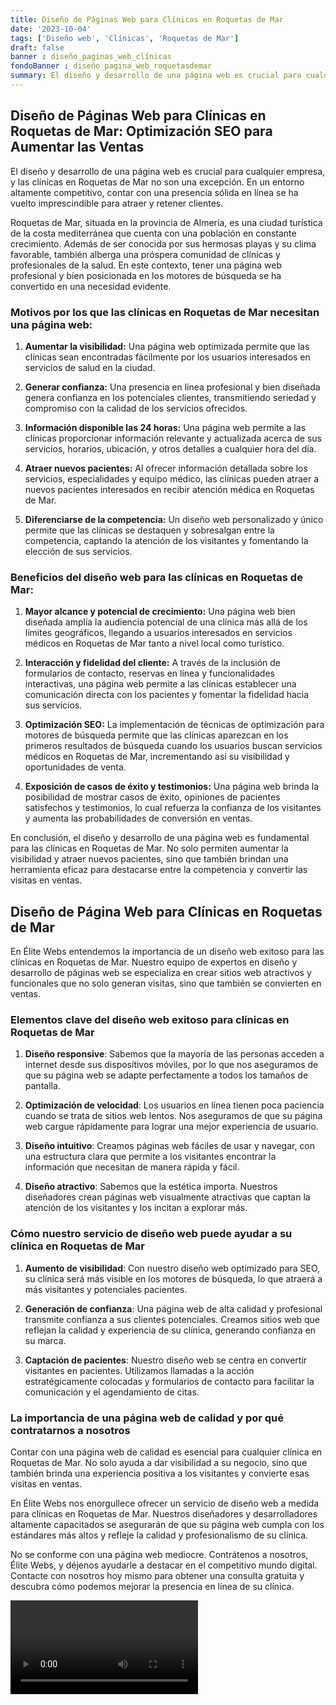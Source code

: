 ```yaml
---
title: Diseño de Páginas Web para Clínicas en Roquetas de Mar
date: '2023-10-04'
tags: ['Diseño web', 'Clínicas', 'Roquetas de Mar']
draft: false
banner : diseño_paginas_web_clínicas
fondoBanner : diseño_pagina_web_roquetasdemar
summary: El diseño y desarrollo de una página web es crucial para cualquier empresa, y las clínicas en Roquetas de Mar no son una excepción. En un entorno altamente competitivo, contar con una presencia sólida en línea se ha vuelto imprescindible para atraer y retener clientes. 
---
```


## Diseño de Páginas Web para Clínicas en Roquetas de Mar: Optimización SEO para Aumentar las Ventas

El diseño y desarrollo de una página web es crucial para cualquier empresa, y las clínicas en Roquetas de Mar no son una excepción. En un entorno altamente competitivo, contar con una presencia sólida en línea se ha vuelto imprescindible para atraer y retener clientes. 

Roquetas de Mar, situada en la provincia de Almería, es una ciudad turística de la costa mediterránea que cuenta con una población en constante crecimiento. Además de ser conocida por sus hermosas playas y su clima favorable, también alberga una próspera comunidad de clínicas y profesionales de la salud. En este contexto, tener una página web profesional y bien posicionada en los motores de búsqueda se ha convertido en una necesidad evidente.

### Motivos por los que las clínicas en Roquetas de Mar necesitan una página web:

1. **Aumentar la visibilidad:** Una página web optimizada permite que las clínicas sean encontradas fácilmente por los usuarios interesados en servicios de salud en la ciudad.

2. **Generar confianza:** Una presencia en línea profesional y bien diseñada genera confianza en los potenciales clientes, transmitiendo seriedad y compromiso con la calidad de los servicios ofrecidos.

3. **Información disponible las 24 horas:** Una página web permite a las clínicas proporcionar información relevante y actualizada acerca de sus servicios, horarios, ubicación, y otros detalles a cualquier hora del día.

4. **Atraer nuevos pacientes:** Al ofrecer información detallada sobre los servicios, especialidades y equipo médico, las clínicas pueden atraer a nuevos pacientes interesados en recibir atención médica en Roquetas de Mar.

5. **Diferenciarse de la competencia:** Un diseño web personalizado y único permite que las clínicas se destaquen y sobresalgan entre la competencia, captando la atención de los visitantes y fomentando la elección de sus servicios.

### Beneficios del diseño web para las clínicas en Roquetas de Mar:

1. **Mayor alcance y potencial de crecimiento:** Una página web bien diseñada amplía la audiencia potencial de una clínica más allá de los límites geográficos, llegando a usuarios interesados en servicios médicos en Roquetas de Mar tanto a nivel local como turístico.

2. **Interacción y fidelidad del cliente:** A través de la inclusión de formularios de contacto, reservas en línea y funcionalidades interactivas, una página web permite a las clínicas establecer una comunicación directa con los pacientes y fomentar la fidelidad hacia sus servicios.

3. **Optimización SEO:** La implementación de técnicas de optimización para motores de búsqueda permite que las clínicas aparezcan en los primeros resultados de búsqueda cuando los usuarios buscan servicios médicos en Roquetas de Mar, incrementando así su visibilidad y oportunidades de venta.

4. **Exposición de casos de éxito y testimonios:** Una página web brinda la posibilidad de mostrar casos de éxito, opiniones de pacientes satisfechos y testimonios, lo cual refuerza la confianza de los visitantes y aumenta las probabilidades de conversión en ventas.

En conclusión, el diseño y desarrollo de una página web es fundamental para las clínicas en Roquetas de Mar. No solo permiten aumentar la visibilidad y atraer nuevos pacientes, sino que también brindan una herramienta eficaz para destacarse entre la competencia y convertir las visitas en ventas.

<GifSeo />

<Cta />

## Diseño de Página Web para Clínicas en Roquetas de Mar

En Élite Webs entendemos la importancia de un diseño web exitoso para las clínicas en Roquetas de Mar. Nuestro equipo de expertos en diseño y desarrollo de páginas web se especializa en crear sitios web atractivos y funcionales que no solo generan visitas, sino que también se convierten en ventas.

### Elementos clave del diseño web exitoso para clínicas en Roquetas de Mar

1. **Diseño responsive**: Sabemos que la mayoría de las personas acceden a internet desde sus dispositivos móviles, por lo que nos aseguramos de que su página web se adapte perfectamente a todos los tamaños de pantalla.

2. **Optimización de velocidad**: Los usuarios en línea tienen poca paciencia cuando se trata de sitios web lentos. Nos aseguramos de que su página web cargue rápidamente para lograr una mejor experiencia de usuario.

3. **Diseño intuitivo**: Creamos páginas web fáciles de usar y navegar, con una estructura clara que permite a los visitantes encontrar la información que necesitan de manera rápida y fácil.

4. **Diseño atractivo**: Sabemos que la estética importa. Nuestros diseñadores crean páginas web visualmente atractivas que captan la atención de los visitantes y los incitan a explorar más.

### Cómo nuestro servicio de diseño web puede ayudar a su clínica en Roquetas de Mar

1. **Aumento de visibilidad**: Con nuestro diseño web optimizado para SEO, su clínica será más visible en los motores de búsqueda, lo que atraerá a más visitantes y potenciales pacientes.

2. **Generación de confianza**: Una página web de alta calidad y profesional transmite confianza a sus clientes potenciales. Creamos sitios web que reflejan la calidad y experiencia de su clínica, generando confianza en su marca.

3. **Captación de pacientes**: Nuestro diseño web se centra en convertir visitantes en pacientes. Utilizamos llamadas a la acción estratégicamente colocadas y formularios de contacto para facilitar la comunicación y el agendamiento de citas.

### La importancia de una página web de calidad y por qué contratarnos a nosotros

Contar con una página web de calidad es esencial para cualquier clínica en Roquetas de Mar. No solo ayuda a dar visibilidad a su negocio, sino que también brinda una experiencia positiva a los visitantes y convierte esas visitas en ventas.

En Élite Webs nos enorgullece ofrecer un servicio de diseño web a medida para clínicas en Roquetas de Mar. Nuestros diseñadores y desarrolladores altamente capacitados se asegurarán de que su página web cumpla con los estándares más altos y refleje la calidad y profesionalismo de su clínica.

No se conforme con una página web mediocre. Contrátenos a nosotros, Élite Webs, y déjenos ayudarle a destacar en el competitivo mundo digital. Contacte con nosotros hoy mismo para obtener una consulta gratuita y descubra cómo podemos mejorar la presencia en línea de su clínica.

<Video />

<CtaBot job='Clínicas' city='Roquetas de Mar'/>

<Gmaps query='Roquetas de Mar+españa+maps' />